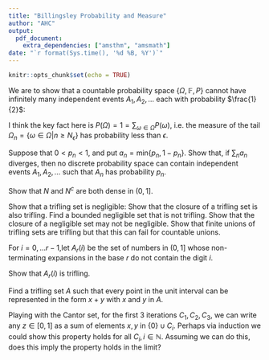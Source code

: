 ```yaml
---
title: "Billingsley Probability and Measure"
author: "AHC"
output: 
  pdf_document:
    extra_dependencies: ["amsthm", "amsmath"]
date: "`r format(Sys.time(), '%d %B, %Y')`"
---
```


```r
knitr::opts_chunk$set(echo = TRUE)
```

\newcommand{\mean}[1]{\bar{#1}}
\newcommand{\bb}[1]{\mathbb{#1}}
\newcommand{\ba}[1]{\begin{align}#1\end{align}}
\newcommand{\abs}[1]{\left\vert#1\right\vert}

\section{Chapter 1}
\textbf{1.1 a)}
We are to show that a countable probability space $\{\Omega, \mathbb{F}, P\}$ cannot have infinitely many independent events $A_1,A_2, \ldots$ each with probability $\frac{1}{2}$:

I think the key fact here is $P(\Omega) = 1 = \sum_{\omega \in \Omega}P(\omega)$, i.e. the measure of the tail $\Omega_n = \{\omega \in \Omega \vert n \ge N_\epsilon\}$ has probability less than $\epsilon$.
\begin{proof}
To have measure $\frac{1}{2}$, each $A_i$ must have non-empty intersection with a finite set $\Omega_{n < N_\epsilon}  = S \subsetneq \Omega$. Since since $P(A_i \cap A_j) = \frac{1}{4}$, the $A_i$ are distinct. On the other hand, since $P(A_i) = \frac{1}{2}$, they cannot differ only on $S^c$, as then the measure of their intersection would satisfy $P(A_i \cap A_J) > \frac{1}{2}-\epsilon > \frac{1}{4}$. For this we'd need countably infinitely many distinct subsets of $S$, but the power set of $S$ has cardinality $|P(S)| = 2^{|S|} < \infty$. 
\end{proof}

\textbf{1.1 b)}
Suppose that $0 < p_n < 1$, and put $a_n = \text{min}\{p_n,1 -p_n\}$. Show that, if $\sum_n a_n$
diverges, then no discrete probability space can contain independent events $A_1,A_2, \ldots$ such that $A_n$ has probability $p_n$. 

\begin{proof}
\color{red}{$\ldots$}
\end{proof}

\textbf{1.2}
Show that $N$ and $N^c$ are both dense in $(0,1]$. 
\begin{proof}
$N$ has Lebesgue measure 1, so it must intersect every open interval. On the other hand, every number $x \in N$ can be approximated arbitrarily well by terminating its decimal expansion.
\end{proof}

\textbf{1.3}

\textbf{a)} Show that a trifling set is negligible: \begin{proof} The trifling sets are a subset (the subset where the cover is finite) of the negligible sets.  \end{proof}
\textbf{b)} Show that the closure of a trifling set is also trifling.
\begin{proof}
Given $\epsilon > 0$, form a finite (say order $K$) $\frac{\epsilon}{2}$ cover, and then extend the endpoints of each covering interval out by $\frac{\epsilon}{5K}$ , and intersect these sets with $(0,1]$. The result is an (at maximum) $\frac{7}{10}\epsilon$ cover. 
\end{proof}
\textbf{c)} Find a bounded negligible set that is not trifling.
\begin{proof}
Consider $N^c$. This set has measure zero but is dense in $(0,1]$. So e.g. if $\epsilon < \frac{1}{2}$, there is no finite $\epsilon$ cover, as this would imply $N^c$ is compact, but $N^c$ is not closed, because it is dense in $(0,1]$ and hence its closure is $[0,1] \supsetneq N^c$.
\end{proof}
\textbf{d)}
Show that the closure of a negligible set may not be negligible.
\begin{proof}
See \textbf{c)} above.
\end{proof}
\textbf{e)} Show that finite unions of trifling sets are trifling but that this can fail for
countable unions.
\begin{proof}
For finite unions of order $K$, given $\epsilon > 0$, form $\frac{\epsilon}{2K}$ covers. On the other hand, $\mathbb{Q}\cap(0,1]$ is the countable union of its points, each of which as a set is trifling. $\mathbb{Q}\cap(0,1]$ is dense in $(0,1]$, so if it were trifling by part \textbf{b} $[0,1]$ would be trifling.
\end{proof}

\textbf{1.4} For $i=0, \ldots r-1$,let $A_r(i)$ be the set of numbers in $(0,1]$ whose non-terminating expansions in the base $r$ do not contain the digit $i$.

\textbf{a)} Show that $A_r(i)$ is trifling.
\begin{proof}
We observe $r=3,i=1$ yields the Cantor set. This gets our foot in the door for intuition, i.e. we can think of these sets via the construction "Remove the $i$-th $r$-rd of $(0,1]$. For each remaining subset, remove the $i$-th $r$-d. Repeat ad infinitum." 
If we consider the measure of the remaining set, at each stage we remove exactly $\frac{1}{r}$ of the remaining mass. Thus we have the sequence:
\ba{
\frac{r-1}{r}, \left(\frac{r-1}{r}\right)^2, \ldots
}
This sequence clearly converges to zero. We are to show that what remains is compact, which is wild as it's also uncountable, which we can observe by diagonalization of the set of r-expansions where $i$ never appears.
Given $\epsilon$, we can find $K_\epsilon = K$ such that at stage $K$, our approximation to $A_r(i)$ given by the first $K$ deletions has measure less than $ \frac{\epsilon}{2}$. These (finitely many) $N_K = N$ disjoint sub-intervals all have the same width by construction so each has width less than $\frac{\epsilon}{2N}$. We can then cover each with a ball of radius $\frac{3\epsilon}{4N}$.
\end{proof}

\textbf{b)} Find a trifling set $A$ such that every point in the unit interval can be represented in the form $x +y$ with $x$ and $y$ in $A$.

Playing with the Cantor set, for the first 3 iterations $C_1,C_2,C_3$, we can write any $z \in [0,1]$ as a sum of elements $x,y$ in $\{0\}\cup C_i$. Perhaps via induction we could show this property holds for all $C_i, i \in \mathbb{N}$. Assuming we can do this, does this imply the property holds in the limit?


